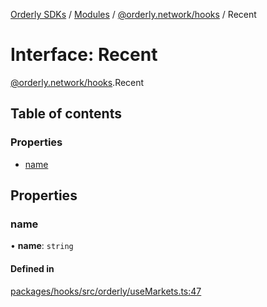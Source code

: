 [Orderly SDKs](./../README) / [Modules](./../modules) / [@orderly.network/hooks](./../modules/orderly_network_hooks) / Recent

# Interface: Recent

[@orderly.network/hooks](./../modules/orderly_network_hooks).Recent

## Table of contents

### Properties

- [name](./orderly_network_hooks.Recent#name)

## Properties

### name

• **name**: `string`

#### Defined in

[packages/hooks/src/orderly/useMarkets.ts:47](./https://gitlab.com/orderlynetwork/orderly-fe/orderly-web/-/blob/3f38d838/packages/hooks/src/orderly/useMarkets.ts#L47)
